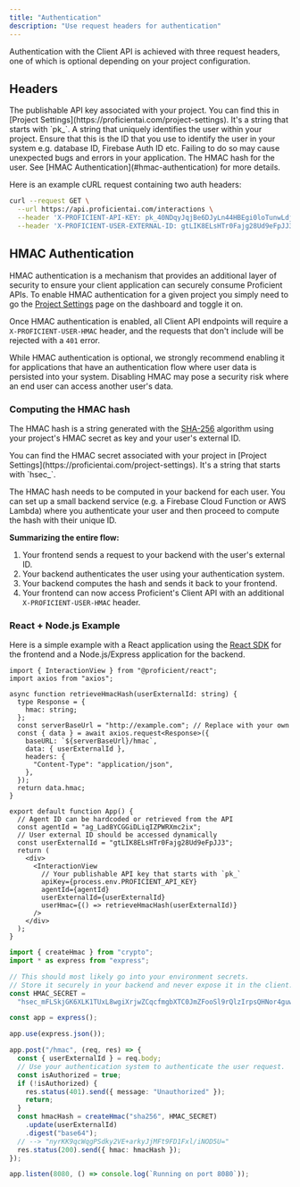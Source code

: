 ```yaml
---
title: "Authentication"
description: "Use request headers for authentication"
---
```


Authentication with the Client API is achieved with three request headers, one of which is optional depending on your project configuration.

## Headers

<ParamField query="X-PROFICIENT-API-KEY" type="string" required>
  The publishable API key associated with your project. You can find this in
  [Project Settings](https://proficientai.com/project-settings). It's a string
  that starts with `pk_`.
</ParamField>

<ParamField query="X-PROFICIENT-USER-EXTERNAL-ID" type="string" required>
  A string that uniquely identifies the user within your project. Ensure that
  this is the ID that you use to identify the user in your system e.g. database
  ID, Firebase Auth ID etc. Failing to do so may cause unexpected bugs and
  errors in your application.
</ParamField>

<ParamField query="X-PROFICIENT-USER-HMAC" type="string" optional>
  The HMAC hash for the user. See [HMAC Authentication](#hmac-authentication)
  for more details.
</ParamField>

Here is an example cURL request containing two auth headers:

<CodeGroup>

```bash cURL
curl --request GET \
  --url https://api.proficientai.com/interactions \
  --header 'X-PROFICIENT-API-KEY: pk_40NDqyJqjBe6DJyLn44HBEgi0loTunwLdjWHhcOUGONSkpomQx0qInkWLtu0ouwSr6qqE7HQ' \
  --header 'X-PROFICIENT-USER-EXTERNAL-ID: gtLIK8ELsHTr0Fajg28Ud9eFpJJ3'
```

</CodeGroup>

## HMAC Authentication

HMAC authentication is a mechanism that provides an additional layer of security to ensure your client
application can securely consume Proficient APIs. To enable HMAC authentication for a given project you
simply need to go the [Project Settings](https://proficientai.com/project-settings) page on the dashboard
and toggle it on.

Once HMAC authentication is enabled, all Client API endpoints will require a `X-PROFICIENT-USER-HMAC`
header, and the requests that don't include will be rejected with a `401` error.

<Warning>
  While HMAC authentication is optional, we strongly recommend enabling it for
  applications that have an authentication flow where user data is persisted
  into your system. Disabling HMAC may pose a security risk where an end user
  can access another user's data.
</Warning>

### Computing the HMAC hash

The HMAC hash is a string generated with the [SHA-256](https://en.wikipedia.org/wiki/SHA-2) algorithm using your project's HMAC secret as key and
your user's external ID.

<Info>
  You can find the HMAC secret associated with your project in [Project
  Settings](https://proficientai.com/project-settings). It's a string that
  starts with `hsec_`.
</Info>

The HMAC hash needs to be computed in your backend for each user. You can set up a small backend service
(e.g. a Firebase Cloud Function or AWS Lambda) where you authenticate your user and then proceed to
compute the hash with their unique ID.

**Summarizing the entire flow:**

<Check>

1. Your frontend sends a request to your backend with the user's external ID.
2. Your backend authenticates the user using your authentication system.
3. Your backend computes the hash and sends it back to your frontend.
4. Your frontend can now access Proficient's Client API with an additional `X-PROFICIENT-USER-HMAC` header.

</Check>

### React + Node.js Example

Here is a simple example with a React application using the [React SDK](/react-sdk) for
the frontend and a Node.js/Express application for the backend.

<CodeGroup>

```tsx App.tsx
import { InteractionView } from "@proficient/react";
import axios from "axios";

async function retrieveHmacHash(userExternalId: string) {
  type Response = {
    hmac: string;
  };
  const serverBaseUrl = "http://example.com"; // Replace with your own
  const { data } = await axios.request<Response>({
    baseURL: `${serverBaseUrl}/hmac`,
    data: { userExternalId },
    headers: {
      "Content-Type": "application/json",
    },
  });
  return data.hmac;
}

export default function App() {
  // Agent ID can be hardcoded or retrieved from the API
  const agentId = "ag_Lad8YCGGiDLiqIZPWRXmc2ix";
  // User external ID should be accessed dynamically
  const userExternalId = "gtLIK8ELsHTr0Fajg28Ud9eFpJJ3";
  return (
    <div>
      <InteractionView
        // Your publishable API key that starts with `pk_`
        apiKey={process.env.PROFICIENT_API_KEY}
        agentId={agentId}
        userExternalId={userExternalId}
        userHmac={() => retrieveHmacHash(userExternalId)}
      />
    </div>
  );
}
```

```ts server.ts
import { createHmac } from "crypto";
import * as express from "express";

// This should most likely go into your environment secrets.
// Store it securely in your backend and never expose it in the client.
const HMAC_SECRET =
  "hsec_mFLSkjGK6XLK1TUxL8wgiXrjwZCqcfmgbXTC0JmZFooSl9rQlzIrpsQHNor4guw2YOUP7vWA";

const app = express();

app.use(express.json());

app.post("/hmac", (req, res) => {
  const { userExternalId } = req.body;
  // Use your authentication system to authenticate the user request.
  const isAuthorized = true;
  if (!isAuthorized) {
    res.status(401).send({ message: "Unauthorized" });
    return;
  }
  const hmacHash = createHmac("sha256", HMAC_SECRET)
    .update(userExternalId)
    .digest("base64");
  // --> "nyrKK9qcWqgPSdky2VE+arkyJjMFt9FD1Fxl/iNOD5U="
  res.status(200).send({ hmac: hmacHash });
});

app.listen(8080, () => console.log(`Running on port 8080`));
```

</CodeGroup>
